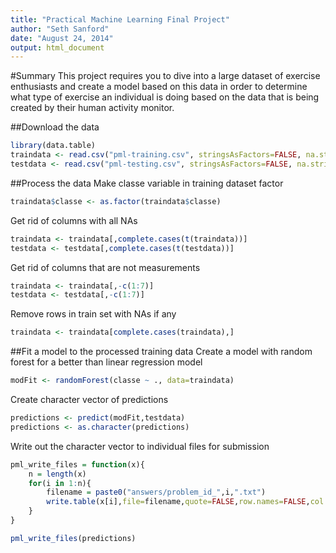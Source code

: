 ```yaml
---
title: "Practical Machine Learning Final Project"
author: "Seth Sanford"
date: "August 24, 2014"
output: html_document
---
```


#Summary
This project requires you to dive into a large dataset of exercise enthusiasts and create a model based on this data in order to determine what type of exercise an individual is doing based on the data that is being created by their human activity monitor.

##Download the data
```r
library(data.table)
traindata <- read.csv("pml-training.csv", stringsAsFactors=FALSE, na.strings=c("NA",""))
testdata <- read.csv("pml-testing.csv", stringsAsFactors=FALSE, na.strings=c("NA",""))
```

##Process the data
Make classe variable in training dataset factor
```r
traindata$classe <- as.factor(traindata$classe)
```

Get rid of columns with all NAs
```r
traindata <- traindata[,complete.cases(t(traindata))]
testdata <- testdata[,complete.cases(t(testdata))]
```

Get rid of columns that are not measurements
```r
traindata <- traindata[,-c(1:7)]
testdata <- testdata[,-c(1:7)]
```

Remove rows in train set with NAs if any
```r
traindata <- traindata[complete.cases(traindata),]
```

##Fit a model to the processed training data
Create a model with random forest for a better than linear regression model
```r
modFit <- randomForest(classe ~ ., data=traindata)
```

Create character vector of predictions
```r
predictions <- predict(modFit,testdata)
predictions <- as.character(predictions)
```

Write out the character vector to individual files for submission
```r
pml_write_files = function(x){
    n = length(x)
    for(i in 1:n){
        filename = paste0("answers/problem_id_",i,".txt")
        write.table(x[i],file=filename,quote=FALSE,row.names=FALSE,col.names=FALSE)
    }
}

pml_write_files(predictions)
```
